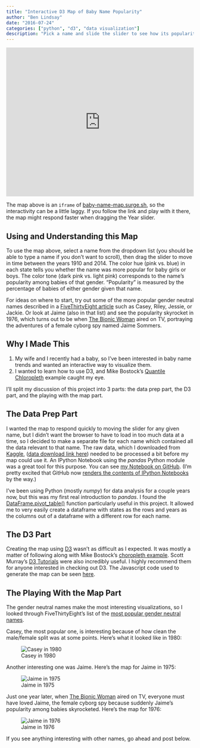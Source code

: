 ```yaml
---
title: "Interactive D3 Map of Baby Name Popularity"
author: "Ben Lindsay"
date: "2016-07-24"
categories: ["python", "d3", "data visualization"]
description: "Pick a name and slide the slider to see how its popularity changed over time across the US"
---
```


<div>
<iframe width="100%" height="400px" style="border:0px;" src="https://baby-name-map.surge.sh"></iframe>
</div>

The map above is an `iframe` of
[baby-name-map.surge.sh](https://baby-name-map.surge.sh), so the interactivity
can be a little laggy. If you follow the link and play with it there, the map
might respond faster when dragging the Year slider.

## Using and Understanding this Map

To use the map above, select a name from the dropdown list (you should be
able to type a name if you don't want to scroll), then drag the slider to
move in time between the years 1910 and 2014. The color hue (pink vs. blue)
in each state tells you whether the name was more popular for baby girls or
boys. The color tone (dark pink vs. light pink) corresponds to the name's
popularity among babies of that gender. "Popularity" is measured by the
percentage of babies of either gender given that name.

For ideas on where to start, try out some of the more popular gender neutral
names described in a [FiveThirtyEight
article](http://fivethirtyeight.com/features/there-are-922-unisex-names-in-america-is-yours-one-of-them/)
such as Casey, Riley, Jessie, or Jackie. Or look at Jaime (also in that list)
and see the popularity skyrocket in 1976, which turns out to be when [The
Bionic Woman](http://www.imdb.com/title/tt0073965/) aired on TV, portraying
the adventures of a female cyborg spy named Jaime Sommers.

## Why I Made This

1. My wife and I recently had a baby, so I've been interested in baby name trends and wanted an interactive way to visualize them.
2. I wanted to learn how to use D3, and Mike Bostock's [Quantile Chloropleth](https://bl.ocks.org/mbostock/8ca036b3505121279daf) example caught my eye.

I'll split my discussion of this project into 3 parts: the data prep part, the D3 part, and the playing with the map part.

## The Data Prep Part

I wanted the map to respond quickly to moving the slider for any given name,
but I didn't want the browser to have to load in too much data at a time, so
I decided to make a separate file for each name which contained all the data
relevant to that name. The raw data, which I downloaded from
[Kaggle](https://www.kaggle.com/kaggle/us-baby-names), ([data download link
here](https://www.kaggle.com/kaggle/us-baby-names/downloads/us-baby-names-release-2015-12-18-00-53-48.zip))
needed to be processed a bit before my map could use it. An IPython Notebook
using the *pandas* Python module was a great tool for this purpose. You can
see [my Notebook on
GitHub](https://github.com/benlindsay/baby-name-map-preprocess/blob/master/preprocess.ipynb).
(I'm pretty excited that GitHub now [renders the contents of IPython
Notebooks](http://blog.jupyter.org/2015/05/07/rendering-notebooks-on-github/)
by the way.)

I've been using Python (mostly *numpy*) for data analysis for a couple years
now, but this was my first real introduction to *pandas*. I found the
[DataFrame.pivot_table()](http://pandas.pydata.org/pandas-docs/stable/generated/pandas.DataFrame.pivot_table.html)
function particularly useful in this project. It allowed me to very easily
create a dataframe with states as the rows and years as the columns out of a
dataframe with a different row for each name.

## The D3 Part

Creating the map using
[D3](http://pandas.pydata.org/pandas-docs/stable/generated/pandas.DataFrame.pivot_table.html)
wasn't as difficult as I expected. It was mostly a matter of following along with Mike
Bostock's [choropleth example](https://bl.ocks.org/mbostock/4060606). Scott Murray's [D3 Tutorials](http://alignedleft.com/tutorials/d3) were also
incredibly useful. I highly recommend them for anyone interested in checking out
D3. The Javascript code used to generate the map can be seen [here](https://github.com/benlindsay/baby-name-map-preprocess/blob/master/choro.js).

## The Playing With the Map Part

The gender neutral names make the most interesting visualizations, so I
looked through FiveThirtyEight's list of the [most popular gender neutral
names](http://fivethirtyeight.com/features/there-are-922-unisex-names-in-america-is-yours-one-of-them/).

Casey, the most popular one, is interesting because of how clean the male/female
split was at some points. Here's what it looked like in 1980:

![Casey in 1980](Casey_1980.png)

Another interesting one was Jaime. Here's the map for Jaime in 1975:

![Jaime in 1975](Jaime_1975.png)

Just one year later, when [The Bionic
Woman](http://www.imdb.com/title/tt0073965/) aired on TV, everyone must have
loved Jaime, the female cyborg spy because suddenly Jaime's popularity among
babies skyrocketed. Here's the map for 1976:

![Jaime in 1976](Jaime_1976.png)

If you see anything interesting with other names, go ahead and post below.
